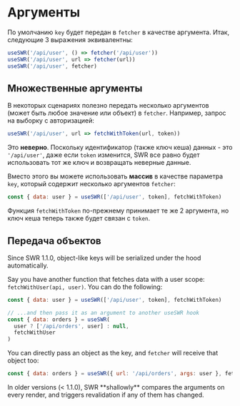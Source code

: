 # Аргументы

По умолчанию `key` будет передан в `fetcher` в качестве аргумента. Итак,
следующие 3 выражения эквивалентны:

```js
useSWR('/api/user', () => fetcher('/api/user'))
useSWR('/api/user', url => fetcher(url))
useSWR('/api/user', fetcher)
```

## Множественные аргументы

В некоторых сценариях полезно передать несколько аргументов (может быть любое
значение или объект) в `fetcher`. Например, запрос на выборку с авторизацией:

```js
useSWR('/api/user', url => fetchWithToken(url, token))
```

Это **неверно**. Поскольку идентификатор (также ключ кеша) данных - это
`'/api/user'`, даже если `token` изменится, SWR все равно будет использовать тот
же ключ и возвращать неверные данные.

Вместо этого вы можете использовать **массив** в качестве параметра `key`,
который содержит несколько аргументов `fetcher`:

```js
const { data: user } = useSWR(['/api/user', token], fetchWithToken)
```

Функция `fetchWithToken` по-прежнему принимает те же 2 аргумента, но ключ кеша
теперь также будет связан с `token`.

## Передача объектов


<Callout>
  Since SWR 1.1.0, object-like keys will be serialized under the hood
  automatically.
</Callout>

Say you have another function that fetches data with a user scope:
`fetchWithUser(api, user)`. You can do the following:

```js
const { data: user } = useSWR(['/api/user', token], fetchWithToken)

// ...and then pass it as an argument to another useSWR hook
const { data: orders } = useSWR(
  user ? ['/api/orders', user] : null,
  fetchWithUser
)
```

You can directly pass an object as the key, and `fetcher` will receive that
object too:

```js
const { data: orders } = useSWR({ url: '/api/orders', args: user }, fetcher)
```

<Callout type="warning">
  In older versions (< 1.1.0), SWR **shallowly** compares the arguments on every render, and triggers revalidation if any of them has changed.
</Callout>
